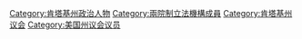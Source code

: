 [[Category:肯塔基州政治人物|Category:肯塔基州政治人物]]
[[Category:兩院制立法機構成員|Category:兩院制立法機構成員]]
[[Category:肯塔基州议会|Category:肯塔基州议会]]
[[Category:美国州议会议员|Category:美国州议会议员]]